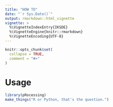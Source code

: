 ```yaml
---
title: "HOW TO"
date: "`r Sys.Date()`"
output: rmarkdown::html_vignette
vignette: >
  %\VignetteIndexEntry{IKSDE}
  %\VignetteEngine{knitr::rmarkdown}
  %\VignetteEncoding{UTF-8}
---
```


```r
knitr::opts_chunk$set(
  collapse = TRUE,
  comment = "#>"
)
```

# Usage
```r
library(pRocessing)
make_things("R or Python, that's the question.")

```
